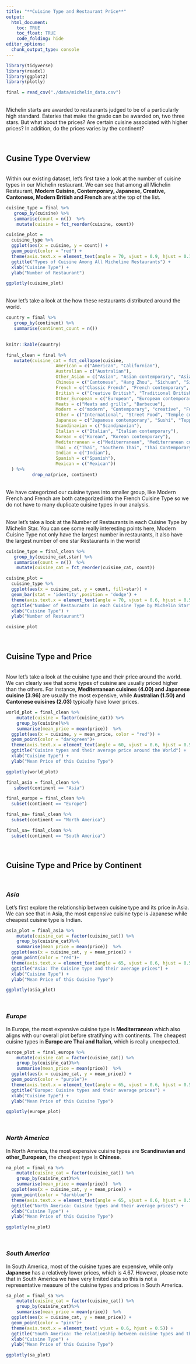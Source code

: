 ```yaml
---
title: "**Cuisine Type and Restaurant Price**"
output: 
  html_document:
    toc: TRUE
    toc_float: TRUE
    code_folding: hide
editor_options: 
  chunk_output_type: console
---
```


```r

library(tidyverse)
library(readxl)
library(ggplot2)
library(plotly)

final = read_csv("./data/michelin_data.csv")

```

<br>Michelin starts are awarded to restaurants judged to be of a particularly high standard. Eateries that make the grade can be awarded on, two three stars. But what about the prices? Are certain cuisine associated with higher prices? In addition, do the prices varies by the continent?

&nbsp;

## Cusine Type Overview

<br>Within our existing dataset, let's first take a look at the number of cuisine types in our Michelin restaurant. We can see that among all Michelin Restaurant, **Modern Cuisine, Contemporary, Japanese, Creative, Cantonese, Modern British and French** are at the top of the list. 

```r
cuisine_type = final %>% 
   group_by(cuisine) %>% 
   summarise(count = n())  %>% 
    mutate(cuisine = fct_reorder(cuisine, count)) 

cuisine_plot = 
  cuisine_type %>%
  ggplot(aes(x = cuisine, y = count)) +
  geom_point(color = "red") + 
  theme(axis.text.x = element_text(angle = 70, vjust = 0.9, hjust = 0.1)) + 
  ggtitle("Types of Cuisine Among All Micheline Restaurants") +
  xlab("Cuisine Type") +
  ylab("Number of Restaurant") 

ggplotly(cuisine_plot)

```



<br>Now let's take a look at the how these restaurants distributed around the world. 

```r
country = final %>% 
   group_by(continent) %>% 
   summarise(continent_count = n()) 
   

knitr::kable(country)
```


```r
final_clean = final %>%
   mutate(cuisine_cat = fct_collapse(cuisine,
                   American = c("American", "Californian"), 
                   Australian = c("Australian"),
                   Other_Asian = c("Asian", "Asian contemporary", "Asian influences", "Peranakan"),
                   Chinese = c("Cantonese", "Hang Zhou", "Sichuan", "Sichuan-Huai Yang", "Cantonese Roast Meats", "Fujian", "Hunanese and Sichuan", "Chinese", "Shanghainese", "Taiwanese", "Dim Sum", "Taizhou", "Noodles and congee"), 
                   French = c("Classic French", "French contemporary", "Creative French", "French", "Modern French"),
                   British = c("Creative British", "Traditional British", "Modern British"), 
                   Other_European = c("European", "European contemporary", "Austrian", "Danish", "Finnish"),
                   Meats = c("Meats and grills", "Barbecue"),
                   Modern = c("modern", "Contemporary", "creative", "Fusion", "Modern cuisine", "Creative", "Gastropub", "Innovative"), 
                   Other = c("International", "Street Food", "Temple cuisine", "Seafood", "Vegetarian", "Classic cuisine", "Market cuisine", "Regional cuisine", "Steakhouse", "Moroccan"), 
                   Japanese = c("Japanese contemporary", "Sushi", "Teppanyaki", "Japanese"),
                   Scandinavian = c("Scandinavian"),
                   Italian = c("Italian", "Italian contemporary"),
                   Korean = c("Korean", "Korean contemporary"), 
                   Mediterranean = c("Mediterranean", "Mediterranean cuisine"),
                   Thai = c("Thai", "Southern Thai", "Thai Contemporary"), 
                   Indian = c("Indian"), 
                   Spanish = c("Spanish"), 
                   Mexican = c("Mexican"))
  ) %>%
          drop_na(price, continent)  
```

<br>We have categorized our cuisine types into smaller group, like Modern French and French are both categorized into the French Cuisine Type so we do not have to many duplicate cuisine types in our analysis. 

<br>Now let's take a look at the Number of Restaurants in each Cuisine Type by Michelin Star. You can see some really interesting points here, Modern Cuisine Type not only have the largest number in restaurants, it also have the largest number of one star Restaurants in the world!

```r
cuisine_type = final_clean %>% 
   group_by(cuisine_cat,star) %>% 
   summarise(count = n())  %>% 
    mutate(cuisine_cat = fct_reorder(cuisine_cat, count)) 

cuisine_plot = 
  cuisine_type %>%
  ggplot(aes(x = cuisine_cat, y = count, fill=star)) +
  geom_bar(stat = 'identity',position = 'dodge') + 
  theme(axis.text.x = element_text(angle = 70, vjust = 0.6, hjust = 0.5)) + 
  ggtitle("Number of Restaurants in each Cuisine Type by Michelin Star") +
  xlab("Cuisine Type") +
  ylab("Number of Restaurant")

cuisine_plot

```



&nbsp;

## Cuisine Type and Price

<br>Now let's take a look at the cuisine type and their price around the world. We can clearly see that some types of cuisine are usually priced higher than the others. For instance, **Mediterranean cuisines (4.00) and Japanese cuisine (3.96)** are usually the most expensive, while **Australian (1.50) and Cantonese cuisines (2.03)** typically have lower prices.

```r
world_plot = final_clean %>%
    mutate(cuisine = factor(cuisine_cat)) %>%
    group_by(cuisine)%>%
    summarise(mean_price = mean(price))  %>%
  ggplot(aes(x = cuisine, y = mean_price, color = "red")) + 
  geom_point(color = "darkgreen")+
  theme(axis.text.x = element_text(angle = 60, vjust = 0.6, hjust = 0.5)) + 
  ggtitle("Cuisine types and their average price around the World") +
  xlab("Cuisine Type") +
  ylab("Mean Price of this Cuisine Type") 

ggplotly(world_plot)
```




```r
final_asia = final_clean %>%
   subset(continent == "Asia")
```

```r
final_europe = final_clean %>%
  subset(continent == "Europe")
```

```r
final_na= final_clean %>%
  subset(continent == "North America")
```

```r
final_sa= final_clean %>%
  subset(continent == "South America")
```

&nbsp;

## Cuisine Type and Price by Continent

&nbsp; 

### _Asia_

Let's first explore the relationship between cuisine type and its price in Asia. We can see that in Asia, the most expensive cuisine type is Japanese while cheapest cuisine type is Indian. 


```r
asia_plot = final_asia %>%
    mutate(cuisine_cat = factor(cuisine_cat)) %>%
    group_by(cuisine_cat)%>%
    summarise(mean_price = mean(price))  %>%
  ggplot(aes(x = cuisine_cat, y = mean_price)) + 
  geom_point(color = "red")+
  theme(axis.text.x = element_text(angle = 65, vjust = 0.6, hjust = 0.5)) + 
  ggtitle("Asia: The Cuisine type and their average prices") +
  xlab("Cuisine Type") +
  ylab("Mean Price of this Cuisine Type") 

ggplotly(asia_plot)

```



&nbsp;

### _Europe_ 

In Europe, the most expensive cuisine type is **Mediterranean** which also aligns with our overall plot before stratifying with continents. The cheapest cuisine types in **Europe are Thai and Italian**, which is really unexpected. 

```r
europe_plot = final_europe %>%
    mutate(cuisine_cat = factor(cuisine_cat)) %>%
    group_by(cuisine_cat)%>%
    summarise(mean_price = mean(price))  %>%
  ggplot(aes(x = cuisine_cat, y = mean_price)) + 
  geom_point(color = "purple")+
  theme(axis.text.x = element_text(angle = 65, vjust = 0.6, hjust = 0.5)) + 
  ggtitle("Europe: Cuisine types and their average prices") +
  xlab("Cuisine Type") +
  ylab("Mean Price of this Cuisine Type") 

ggplotly(europe_plot)
```



&nbsp;

### _North America_ 

In North America, the most expensive cuisine types are **Scandinavian and other_European**, the cheapest type is **Chinese**. 
```r
na_plot = final_na %>%
    mutate(cuisine_cat = factor(cuisine_cat)) %>%
    group_by(cuisine_cat)%>%
    summarise(mean_price = mean(price))  %>%
  ggplot(aes(x = cuisine_cat, y = mean_price)) + 
  geom_point(color = "darkblue")+
  theme(axis.text.x = element_text(angle = 65, vjust = 0.6, hjust = 0.5)) + 
  ggtitle("North America: Cuisine types and their average prices") +
  xlab("Cuisine Type") +
  ylab("Mean Price of this Cuisine Type") 

ggplotly(na_plot)
```



&nbsp;

### _South America_ 

In South America, most of the cuisine types are expensive, while only **Japanese** has a relatively lower prices, which is 4.67. However, please note that in South America we have very limited data so this is not a representative measure of the cuisine types and prices in South America. 
```r
sa_plot = final_sa %>%
    mutate(cuisine_cat = factor(cuisine_cat)) %>%
    group_by(cuisine_cat)%>%
    summarise(mean_price = mean(price))  %>%
  ggplot(aes(x = cuisine_cat, y = mean_price)) + 
  geom_point(color = "pink")+
  theme(axis.text.x = element_text( vjust = 0.6, hjust = 0.5)) + 
  ggtitle("South America: The relationship between cuisine types and their prices") +
  xlab("Cuisine Type") +
  ylab("Mean Price of this Cuisine Type") 

ggplotly(sa_plot)
```




